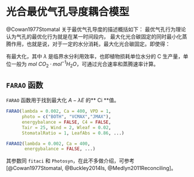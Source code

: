 # 光合最优气孔导度耦合模型

@Cowan1977Stomatal 关于最优气孔导度的描述概括如下：
最优气孔行为理论认为气孔的最优化行为就是在某一时间段内， 最大化光合碳固定的同时最小化蒸腾作用，也就是说，对于一定的水分消耗，最大化光合碳固定。即使得：

\begin{equation}
A - \lambda E
(\#eq:weff)
\end{equation}

有最大化，其中 $\lambda$ 是临界水分利用效率，也即植物损耗单位水分的 C 生产量，单位一般为 $mol \: CO_2 \cdot mol^{-1} H_2O$，可通过光合速率和蒸腾速率计算。

## `FARAO` 函数

`FARAO` 函数用于找到最大化 $A - \lambda E$ 的** Ci **值。

```r
FARAO(lambda = 0.002, Ca = 400, VPD = 1,
      photo = c("BOTH", "VCMAX","JMAX"), 
      energybalance = FALSE, C4 = FALSE, 
      Tair = 25, Wind = 2, Wleaf = 0.02,
      StomatalRatio = 1, LeafAbs = 0.86, ...)

FARAO2(lambda = 0.002, Ca = 400, 
       energybalance = FALSE, ...)
```

其参数同 `fitaci` 和 `Photosyn`，在此不多做介绍，可参考[@Cowan1977Stomatal, @Buckley2014Is, @Medlyn2011Reconciling]。

\cleardoublepage
